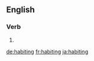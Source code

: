 ==English==

===Verb===
{{head|en|present participle}}

# {{present participle of|habit|lang=en}}

[[de:habiting]]
[[fr:habiting]]
[[ja:habiting]]